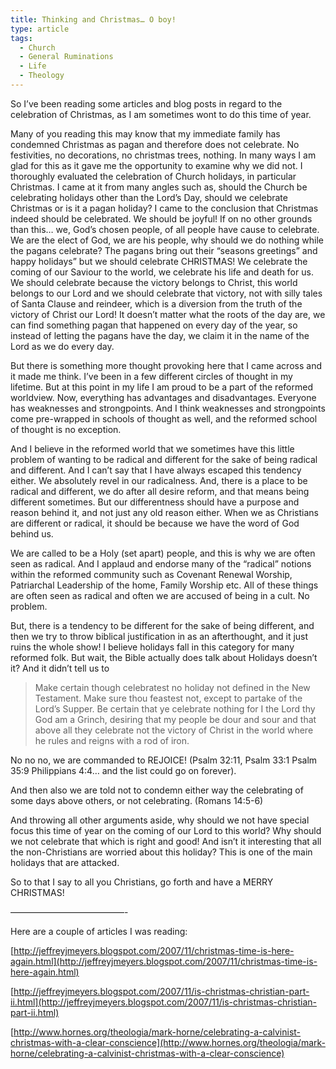 ```yaml
---
title: Thinking and Christmas… O boy!
type: article
tags:
  - Church
  - General Ruminations
  - Life
  - Theology
---
```


So I’ve been reading some articles and blog posts in regard to the celebration of Christmas, as I am sometimes wont to do this time of year.

Many of you reading this may know that my immediate family has condemned Christmas as pagan and therefore does not celebrate. No festivities, no decorations, no christmas trees, nothing. In many ways I am glad for this as it gave me the opportunity to examine why we did not. I thoroughly evaluated the celebration of Church holidays, in particular Christmas. I came at it from many angles such as, should the Church be celebrating holidays other than the Lord’s Day, should we celebrate Christmas or is it a pagan holiday? I came to the conclusion that Christmas indeed should be celebrated. We should be joyful! If on no other grounds than this… we, God’s chosen people, of all people have cause to celebrate. We are the elect of God, we are his people, why should we do nothing while the pagans celebrate? The pagans bring out their “seasons greetings” and happy holidays” but we should celebrate CHRISTMAS! We celebrate the coming of our Saviour to the world, we celebrate his life and death for us. We should celebrate because the victory belongs to Christ, this world belongs to our Lord and we should celebrate that victory, not with silly tales of Santa Clause and reindeer, which is a diversion from the truth of the victory of Christ our Lord! It doesn’t matter what the roots of the day are, we can find something pagan that happened on every day of the year, so instead of letting the pagans have the day, we claim it in the name of the Lord as we do every day.

But there is something more thought provoking here that I came across and it made me think. I’ve been in a few different circles of thought in my lifetime. But at this point in my life I am proud to be a part of the reformed worldview. Now, everything has advantages and disadvantages. Everyone has weaknesses and strongpoints. And I think weaknesses and strongpoints come pre-wrapped in schools of thought as well, and the reformed school of thought is no exception.

And I believe in the reformed world that we sometimes have this little problem of wanting to be radical and different for the sake of being radical and different. And I can’t say that I have always escaped this tendency either. We absolutely revel in our radicalness. And, there is a place to be radical and different, we do after all desire reform, and that means being different sometimes. But our differentness should have a purpose and reason behind it, and not just any old reason either. When we as Christians are different or radical, it should be because we have the word of God behind us.

We are called to be a Holy (set apart) people, and this is why we are often seen as radical. And I applaud and endorse many of the “radical” notions within the reformed community such as Covenant Renewal Worship, Patriarchal Leadership of the home, Family Worship etc. All of these things are often seen as radical and often we are accused of being in a cult. No problem.

But, there is a tendency to be different for the sake of being different, and then we try to throw biblical justification in as an afterthought, and it just ruins the whole show! I believe holidays fall in this category for many reformed folk. But wait, the Bible actually does talk about Holidays doesn’t it? And it didn’t tell us to

> Make certain though celebratest no holiday not defined in the New Testament. Make sure thou feastest not, except to partake of the Lord’s Supper. Be certain that ye celebrate nothing for I the Lord thy God am a Grinch, desiring that my people be dour and sour and that above all they celebrate not the victory of Christ in the world where he rules and reigns with a rod of iron.

No no no, we are commanded to REJOICE! (Psalm 32:11, Psalm 33:1 Psalm 35:9 Philippians 4:4… and the list could go on forever).

And then also we are told not to condemn either way the celebrating of some days above others, or not celebrating. (Romans 14:5-6)

And throwing all other arguments aside, why should we not have special focus this time of year on the coming of our Lord to this world? Why should we not celebrate that which is right and good! And isn’t it interesting that all the non-Christians are worried about this holiday? This is one of the main holidays that are attacked.

So to that I say to all you Christians, go forth and have a MERRY CHRISTMAS!

—————————————-

Here are a couple of articles I was reading:

[http://jeffreyjmeyers.blogspot.com/2007/11/christmas-time-is-here-again.html](http://jeffreyjmeyers.blogspot.com/2007/11/christmas-time-is-here-again.html)

[http://jeffreyjmeyers.blogspot.com/2007/11/is-christmas-christian-part-ii.html](http://jeffreyjmeyers.blogspot.com/2007/11/is-christmas-christian-part-ii.html)

[http://www.hornes.org/theologia/mark-horne/celebrating-a-calvinist-christmas-with-a-clear-conscience](http://www.hornes.org/theologia/mark-horne/celebrating-a-calvinist-christmas-with-a-clear-conscience)
